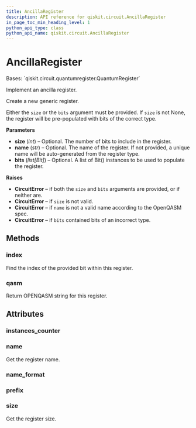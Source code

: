 ```yaml
---
title: AncillaRegister
description: API reference for qiskit.circuit.AncillaRegister
in_page_toc_min_heading_level: 1
python_api_type: class
python_api_name: qiskit.circuit.AncillaRegister
---
```


# AncillaRegister

<Class id="qiskit.circuit.AncillaRegister" github="https://github.com/qiskit/qiskit/tree/stable/0.19/qiskit/circuit/quantumregister.py" signature="AncillaRegister(size=None, name=None, bits=None)">
  Bases: `qiskit.circuit.quantumregister.QuantumRegister`

  Implement an ancilla register.

  Create a new generic register.

  Either the `size` or the `bits` argument must be provided. If `size` is not None, the register will be pre-populated with bits of the correct type.

  **Parameters**

  *   **size** (*int*) – Optional. The number of bits to include in the register.
  *   **name** (*str*) – Optional. The name of the register. If not provided, a unique name will be auto-generated from the register type.
  *   **bits** (*list\[Bit]*) – Optional. A list of Bit() instances to be used to populate the register.

  **Raises**

  *   **CircuitError** – if both the `size` and `bits` arguments are provided, or if neither are.
  *   **CircuitError** – if `size` is not valid.
  *   **CircuitError** – if `name` is not a valid name according to the OpenQASM spec.
  *   **CircuitError** – if `bits` contained bits of an incorrect type.

  ## Methods

  ### index

  <Function id="qiskit.circuit.AncillaRegister.index" name="index" signature="AncillaRegister.index(bit)">
    Find the index of the provided bit within this register.
  </Function>

  ### qasm

  <Function id="qiskit.circuit.AncillaRegister.qasm" name="qasm" signature="AncillaRegister.qasm()">
    Return OPENQASM string for this register.
  </Function>

  ## Attributes

  ### instances\_counter

  <Attribute id="qiskit.circuit.AncillaRegister.instances_counter" name="instances_counter" attributeValue="= count(0)" />

  ### name

  <Attribute id="qiskit.circuit.AncillaRegister.name" name="name">
    Get the register name.
  </Attribute>

  ### name\_format

  <Attribute id="qiskit.circuit.AncillaRegister.name_format" name="name_format" attributeValue="= re.compile('[a-z][a-zA-Z0-9_]*')" />

  ### prefix

  <Attribute id="qiskit.circuit.AncillaRegister.prefix" name="prefix" attributeValue="= 'a'" />

  ### size

  <Attribute id="qiskit.circuit.AncillaRegister.size" name="size">
    Get the register size.
  </Attribute>
</Class>

